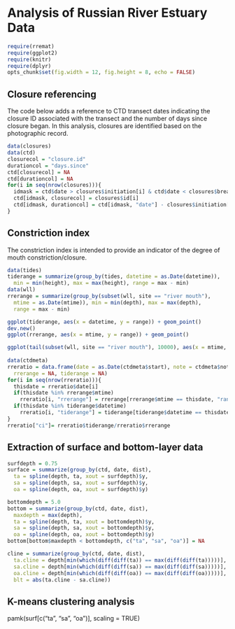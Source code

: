 # Analysis of Russian River Estuary Data

```{r include = FALSE}
require(rremat)
require(ggplot2)
require(knitr)
require(dplyr)
opts_chunk$set(fig.width = 12, fig.height = 8, echo = FALSE)
```

## Closure referencing

The code below adds a reference to CTD transect dates indicating the closure ID
associated with the transect and the number of days since closure began. In 
this analysis, closures are identified based on the photographic record.

```{r calc-days}
data(closures)
data(ctd)
closurecol = "closure.id"
durationcol = "days.since"
ctd[closurecol] = NA
ctd[durationcol] = NA
for(i in seq(nrow(closures))){
  idmask = ctd$date > closures$initiation[i] & ctd$date < closures$breach[i]
  ctd[idmask, closurecol] = closures$id[i]
  ctd[idmask, durationcol] = ctd[idmask, "date"] - closures$initiation[i]
}
```

## Constriction index

The constriction index is intended to provide an indicator of the degree of 
mouth constriction/closure.

```{r calc-ranges}
data(tides)
tiderange = summarize(group_by(tides, datetime = as.Date(datetime)), 
  min = min(height), max = max(height), range = max - min)
data(wll)
rrerange = summarize(group_by(subset(wll, site == "river mouth"), 
  mtime = as.Date(mtime)), min = min(depth), max = max(depth), 
  range = max - min)

ggplot(tiderange, aes(x = datetime, y = range)) + geom_point()
dev.new()
ggplot(rrerange, aes(x = mtime, y = range)) + geom_point()  

ggplot(tail(subset(wll, site == "river mouth"), 10000), aes(x = mtime, y = depth)) + geom_line()
  
data(ctdmeta)
rreratio = data.frame(date = as.Date(ctdmeta$start), note = ctdmeta$note,
  rrerange = NA, tiderange = NA)
for(i in seq(nrow(rreratio))){
  thisdate = rreratio$date[i]
  if(thisdate %in% rrerange$mtime)
    rreratio[i, "rrerange"] = rrerange[rrerange$mtime == thisdate, "range"]
  if(thisdate %in% tiderange$datetime)
    rreratio[i, "tiderange"] = tiderange[tiderange$datetime == thisdate, "range"]
}  
rreratio["ci"]= rreratio$tiderange/rreratio$rrerange
```  

## Extraction of surface and bottom-layer data

```{r get-surface}
surfdepth = 0.75
surface = summarize(group_by(ctd, date, dist), 
  ta = spline(depth, ta, xout = surfdepth)$y,
  sa = spline(depth, sa, xout = surfdepth)$y,
  oa = spline(depth, oa, xout = surfdepth)$y)  

bottomdepth = 5.0
bottom = summarize(group_by(ctd, date, dist), 
  maxdepth = max(depth),
  ta = spline(depth, ta, xout = bottomdepth)$y,
  sa = spline(depth, sa, xout = bottomdepth)$y,
  oa = spline(depth, oa, xout = bottomdepth)$y)  
bottom[bottom$maxdepth < bottomdepth, c("ta", "sa", "oa")] = NA

cline = summarize(group_by(ctd, date, dist),
  ta.cline = depth[min(which(diff(diff(ta)) == max(diff(diff(ta)))))],
  sa.cline = depth[min(which(diff(diff(sa)) == max(diff(diff(sa)))))],
  oa.cline = depth[min(which(diff(diff(oa)) == max(diff(diff(oa)))))],
  blt = abs(ta.cline - sa.cline))
```

## K-means clustering analysis

pamk(surf[c("ta", "sa", "oa")], scaling = TRUE)




